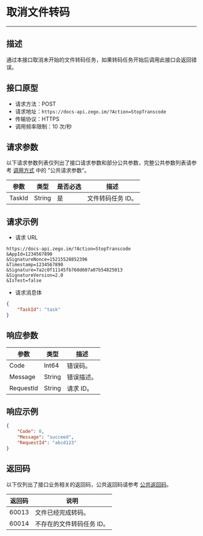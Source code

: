 
# 取消文件转码

- - -

<FileServerWarning />


## 描述

通过本接口取消未开始的文件转码任务，如果转码任务开始后调用此接口会返回错误。

## 接口原型

- 请求方法：POST
- 请求地址：`https://docs-api.zego.im/?Action=StopTranscode`
- 传输协议：HTTPS
- 调用频率限制：10 次/秒

## 请求参数

以下请求参数列表仅列出了接口请求参数和部分公共参数，完整公共参数列表请参考 [调用方式](./accessing-server-apis.mdx) 中的 ”公共请求参数“。

| 参数 | 类型 | 是否必选 | 描述 |
|---|---|---|---|
| TaskId | String | 是 | 文件转码任务 ID。 |

## 请求示例

- 请求 URL  
```
https://docs-api.zego.im/?Action=StopTranscode
&AppId=1234567890
&SignatureNonce=15215528852396
&Timestamp=1234567890
&Signature=7a2c0f11145fb760d607a07b54825013
&SignatureVersion=2.0
&IsTest=false
```
- 请求消息体 
```json
{
    "TaskId": "task"
}
```

## 响应参数

| 参数 | 类型 | 描述 |
|---|---|---|
| Code | Int64 | 错误码。 |
| Message | String | 错误描述。 |
| RequestId | String | 请求 ID。 |

## 响应示例

```json
{
    "Code": 0,
    "Message": "succeed",
    "RequestId": "abcd123"
}
```

## 返回码

以下仅列出了接口业务相关的返回码，公共返回码请参考 [公共返回码](./common-error-codes.mdx)。

| 返回码 | 说明 |
|---|---|
| 60013 | 文件已经完成转码。 |
| 60014 | 不存在的文件转码任务 ID。 |
